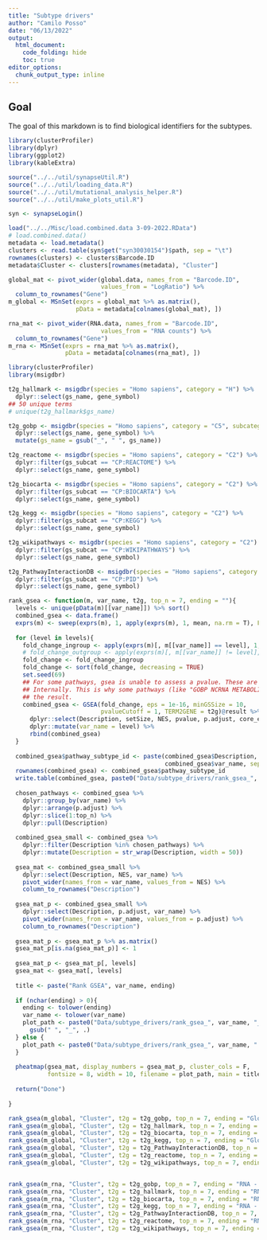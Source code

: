 ```yaml
---
title: "Subtype drivers"
author: "Camilo Posso"
date: "06/13/2022"
output: 
  html_document:
    code_folding: hide
    toc: true
editor_options: 
  chunk_output_type: inline
---
```


## Goal


The goal of this markdown is to find biological identifiers for the subtypes.


```r
library(clusterProfiler)
library(dplyr)
library(ggplot2)
library(kableExtra)

source("../../util/synapseUtil.R")
source("../../util/loading_data.R")
source("../../util/mutational_analysis_helper.R")
source("../../util/make_plots_util.R")

syn <- synapseLogin()

load("../../Misc/load.combined.data 3-09-2022.RData")
# load.combined.data()
metadata <- load.metadata()
clusters <- read.table(syn$get("syn30030154")$path, sep = "\t")
rownames(clusters) <- clusters$Barcode.ID
metadata$Cluster <- clusters[rownames(metadata), "Cluster"]

global_mat <- pivot_wider(global.data, names_from = "Barcode.ID", 
                          values_from = "LogRatio") %>%
  column_to_rownames("Gene")
m_global <- MSnSet(exprs = global_mat %>% as.matrix(), 
                   pData = metadata[colnames(global_mat), ])

rna_mat <- pivot_wider(RNA.data, names_from = "Barcode.ID", 
                          values_from = "RNA counts") %>%
  column_to_rownames("Gene")
m_rna <- MSnSet(exprs = rna_mat %>% as.matrix(), 
                pData = metadata[colnames(rna_mat), ])

```



```r
library(clusterProfiler)
library(msigdbr)

t2g_hallmark <- msigdbr(species = "Homo sapiens", category = "H") %>% 
  dplyr::select(gs_name, gene_symbol)
## 50 unique terms
# unique(t2g_hallmark$gs_name)

t2g_gobp <- msigdbr(species = "Homo sapiens", category = "C5", subcategory = "BP") %>% 
  dplyr::select(gs_name, gene_symbol) %>%
  mutate(gs_name = gsub("_", " ", gs_name))

t2g_reactome <- msigdbr(species = "Homo sapiens", category = "C2") %>% 
  dplyr::filter(gs_subcat == "CP:REACTOME") %>%
  dplyr::select(gs_name, gene_symbol) 

t2g_biocarta <- msigdbr(species = "Homo sapiens", category = "C2") %>% 
  dplyr::filter(gs_subcat == "CP:BIOCARTA") %>%
  dplyr::select(gs_name, gene_symbol) 

t2g_kegg <- msigdbr(species = "Homo sapiens", category = "C2") %>% 
  dplyr::filter(gs_subcat == "CP:KEGG") %>%
  dplyr::select(gs_name, gene_symbol) 

t2g_wikipathways <- msigdbr(species = "Homo sapiens", category = "C2") %>% 
  dplyr::filter(gs_subcat == "CP:WIKIPATHWAYS") %>%
  dplyr::select(gs_name, gene_symbol)

t2g_PathwayInteractionDB <- msigdbr(species = "Homo sapiens", category = "C2") %>% 
  dplyr::filter(gs_subcat == "CP:PID") %>%
  dplyr::select(gs_name, gene_symbol) 


```





```r
rank_gsea <- function(m, var_name, t2g, top_n = 7, ending = ""){
  levels <- unique(pData(m)[[var_name]]) %>% sort()
  combined_gsea <- data.frame()
  exprs(m) <- sweep(exprs(m), 1, apply(exprs(m), 1, mean, na.rm = T), FUN = '-')
    
  for (level in levels){
    fold_change_ingroup <- apply(exprs(m)[, m[[var_name]] == level], 1, mean, na.rm = T)
    # fold_change_outgroup <- apply(exprs(m)[, m[[var_name]] != level], 1, mean, na.rm = T)
    fold_change <- fold_change_ingroup
    fold_change <- sort(fold_change, decreasing = TRUE)
    set.seed(69)
    ## For some pathways, gsea is unable to assess a pvalue. These are removed by the function
    ## Internally. This is why some pathways (like "GOBP NCRNA METABOLISM") are excluded from
    ## the result.
    combined_gsea <- GSEA(fold_change, eps = 1e-16, minGSSize = 10, 
                          pvalueCutoff = 1, TERM2GENE = t2g)@result %>%
      dplyr::select(Description, setSize, NES, pvalue, p.adjust, core_enrichment) %>%
      dplyr::mutate(var_name = level) %>%
      rbind(combined_gsea)
  }
  
  combined_gsea$pathway_subtype_id <- paste(combined_gsea$Description, 
                                            combined_gsea$var_name, sep = " -- ")
  rownames(combined_gsea) <- combined_gsea$pathway_subtype_id
  write.table(combined_gsea, paste0("Data/subtype_drivers/rank_gsea_", var_name, "_", ending, "_results.txt"), sep = "\t")
  
  chosen_pathways <- combined_gsea %>%
    dplyr::group_by(var_name) %>%
    dplyr::arrange(p.adjust) %>%
    dplyr::slice(1:top_n) %>%
    dplyr::pull(Description)
  
  combined_gsea_small <- combined_gsea %>%
    dplyr::filter(Description %in% chosen_pathways) %>%
    dplyr::mutate(Description = str_wrap(Description, width = 50))
  
  gsea_mat <- combined_gsea_small %>%
    dplyr::select(Description, NES, var_name) %>%
    pivot_wider(names_from = var_name, values_from = NES) %>%
    column_to_rownames("Description")
  
  gsea_mat_p <- combined_gsea_small %>%
    dplyr::select(Description, p.adjust, var_name) %>%
    pivot_wider(names_from = var_name, values_from = p.adjust) %>%
    column_to_rownames("Description")
  
  gsea_mat_p <- gsea_mat_p %>% as.matrix()
  gsea_mat_p[is.na(gsea_mat_p)] <- 1
  
  gsea_mat_p <- gsea_mat_p[, levels]
  gsea_mat <- gsea_mat[, levels]
  
  title <- paste("Rank GSEA", var_name, ending)
  
  if (nchar(ending) > 0){
    ending <- tolower(ending)
    var_name <- tolower(var_name)
    plot_path <- paste0("Data/subtype_drivers/rank_gsea_", var_name, "_", ending, ".pdf") %>%
      gsub(" ", "_", .)
  } else {
    plot_path <- paste0("Data/subtype_drivers/rank_gsea_", var_name, ".pdf")
  }
  
  pheatmap(gsea_mat, display_numbers = gsea_mat_p, cluster_cols = F, 
           fontsize = 8, width = 10, filename = plot_path, main = title,)
  
  return("Done")
  
}


```


```r
rank_gsea(m_global, "Cluster", t2g = t2g_gobp, top_n = 7, ending = "Global - GO BP")
rank_gsea(m_global, "Cluster", t2g = t2g_hallmark, top_n = 7, ending = "Global - Hallmarks")
rank_gsea(m_global, "Cluster", t2g = t2g_biocarta, top_n = 7, ending = "Global - Biocarta")
rank_gsea(m_global, "Cluster", t2g = t2g_kegg, top_n = 7, ending = "Global - KEGG")
rank_gsea(m_global, "Cluster", t2g = t2g_PathwayInteractionDB, top_n = 7, ending = "Global - Pathway Interaction DB")
rank_gsea(m_global, "Cluster", t2g = t2g_reactome, top_n = 7, ending = "Global - Reactome")
rank_gsea(m_global, "Cluster", t2g = t2g_wikipathways, top_n = 7, ending = "Global - Wikipathways")



```



```r
rank_gsea(m_rna, "Cluster", t2g = t2g_gobp, top_n = 7, ending = "RNA - GO BP")
rank_gsea(m_rna, "Cluster", t2g = t2g_hallmark, top_n = 7, ending = "RNA - Hallmarks")
rank_gsea(m_rna, "Cluster", t2g = t2g_biocarta, top_n = 7, ending = "RNA - Biocarta")
rank_gsea(m_rna, "Cluster", t2g = t2g_kegg, top_n = 7, ending = "RNA - KEGG")
rank_gsea(m_rna, "Cluster", t2g = t2g_PathwayInteractionDB, top_n = 7, ending = "RNA - Pathway Interaction DB")
rank_gsea(m_rna, "Cluster", t2g = t2g_reactome, top_n = 7, ending = "RNA - Reactome")
rank_gsea(m_rna, "Cluster", t2g = t2g_wikipathways, top_n = 7, ending = "RNA - Wikipathways")


```










